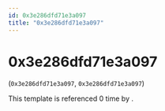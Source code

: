 ```yaml
---
id: 0x3e286dfd71e3a097
title: "0x3e286dfd71e3a097"
---
```


# 0x3e286dfd71e3a097
(`0x3e286dfd71e3a097`, `0x3e286dfd71e3a097`)

This template is referenced 0 time by .



